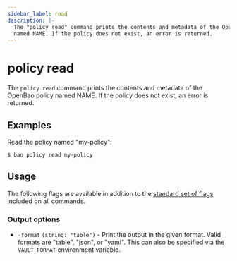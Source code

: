 ```yaml
---
sidebar_label: read
description: |-
  The "policy read" command prints the contents and metadata of the OpenBao policy
  named NAME. If the policy does not exist, an error is returned.
---
```


# policy read

The `policy read` command prints the contents and metadata of the OpenBao policy
named NAME. If the policy does not exist, an error is returned.

## Examples

Read the policy named "my-policy":

```shell-session
$ bao policy read my-policy
```

## Usage

The following flags are available in addition to the [standard set of
flags](/docs/commands) included on all commands.

### Output options

- `-format` `(string: "table")` - Print the output in the given format. Valid
  formats are "table", "json", or "yaml". This can also be specified via the
  `VAULT_FORMAT` environment variable.
